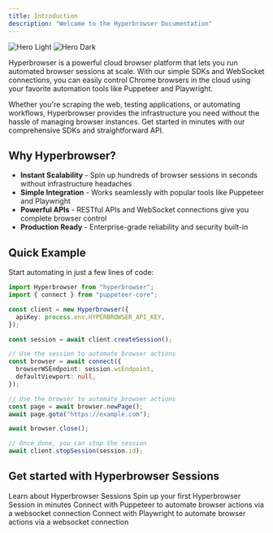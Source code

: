 ```yaml
---
title: Introduction
description: "Welcome to the Hyperbrowser Documentation"
---
```


<img
  className="block dark:hidden"
  src="/images/hero-light.svg"
  alt="Hero Light"
/>
<img
  className="hidden dark:block"
  src="/images/hero-dark.svg"
  alt="Hero Dark"
/>

Hyperbrowser is a powerful cloud browser platform that lets you run automated browser sessions at scale. With our simple SDKs and WebSocket connections, you can easily control Chrome browsers in the cloud using your favorite automation tools like Puppeteer and Playwright.

Whether you're scraping the web, testing applications, or automating workflows, Hyperbrowser provides the infrastructure you need without the hassle of managing browser instances. Get started in minutes with our comprehensive SDKs and straightforward API.

## Why Hyperbrowser?

- **Instant Scalability** - Spin up hundreds of browser sessions in seconds without infrastructure headaches
- **Simple Integration** - Works seamlessly with popular tools like Puppeteer and Playwright
- **Powerful APIs** - RESTful APIs and WebSocket connections give you complete browser control
- **Production Ready** - Enterprise-grade reliability and security built-in

## Quick Example

Start automating in just a few lines of code:

```typescript
import Hyperbrowser from "hyperbrowser";
import { connect } from "puppeteer-core";

const client = new Hyperbrowser({
  apiKey: process.env.HYPERBROWSER_API_KEY,
});

const session = await client.createSession();

// Use the session to automate browser actions
const browser = await connect({
  browserWSEndpoint: session.wsEndpoint,
  defaultViewport: null,
});

// Use the browser to automate browser actions
const page = await browser.newPage();
await page.goto("https://example.com");

await browser.close();

// Once done, you can stop the session
await client.stopSession(session.id);
```

## Get started with Hyperbrowser Sessions

<CardGroup cols={2}>
  <Card title="Overview" icon="book-open-cover" href="sessions/overview">
    Learn about Hyperbrowser Sessions
  </Card>
  <Card title="Quickstart" icon="rocket" href="sessions/quickstart">
    Spin up your first Hyperbrowser Session in minutes
  </Card>
  <Card title="Connect with Puppeteer" icon="code" href="sessions/puppeteer">
    Connect with Puppeteer to automate browser actions via a websocket
    connection
  </Card>
  <Card title="Connect with Playwright" icon="code" href="sessions/playwright">
    Connect with Playwright to automate browser actions via a websocket
    connection
  </Card>
</CardGroup>
